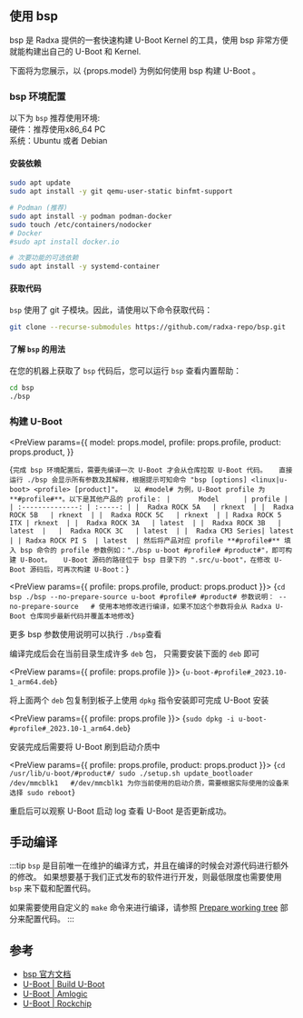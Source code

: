 
## 使用 bsp

bsp 是 Radxa 提供的一套快速构建 U-Boot Kernel 的工具，使用 bsp 非常方便就能构建出自己的 U-Boot 和 Kernel.

下面将为您展示，以 {props.model} 为例如何使用 bsp 构建 U-Boot 。

### bsp 环境配置

以下为 `bsp` 推荐使用环境:  
硬件：推荐使用x86_64 PC  
系统：Ubuntu 或者 Debian

#### 安装依赖

```bash
sudo apt update
sudo apt install -y git qemu-user-static binfmt-support

# Podman (推荐)
sudo apt install -y podman podman-docker
sudo touch /etc/containers/nodocker
# Docker
#sudo apt install docker.io

# 次要功能的可选依赖
sudo apt install -y systemd-container
```

#### 获取代码

`bsp` 使用了 git 子模块。因此，请使用以下命令获取代码：

```bash
git clone --recurse-submodules https://github.com/radxa-repo/bsp.git
```

#### 了解 `bsp` 的用法

在您的机器上获取了 `bsp` 代码后，您可以运行 `bsp` 查看内置帮助：

```bash
cd bsp
./bsp
```

### 构建 U-Boot

<PreView
  params={{
    model: props.model,
    profile: props.profile,
    product: props.product,
  }}
>
  {`
    完成 bsp 环境配置后，需要先编译一次 U-Boot 才会从仓库拉取 U-Boot 代码。  
    直接运行 ./bsp 会显示所有参数及其解释，根据提示可知命令 "bsp [options] <linux|u-boot> <profile> [product]"。  
    以 #model# 为例，U-Boot profile 为 **#profile#**。以下是其他产品的 profile：
    |       Model      | profile |
    | :--------------: | :-----: |
    |  Radxa ROCK 5A   | rknext  |
    |  Radxa ROCK 5B   | rknext  |
    |  Radxa ROCK 5C   | rknext  |
    | Radxa ROCK 5 ITX | rknext  |
    |  Radxa ROCK 3A   | latest  |
    |  Radxa ROCK 3B   | latest  |  
    |  Radxa ROCK 3C   | latest  |
    |  Radxa CM3 Series| latest  |
    | Radxa ROCK PI S  | latest  |
    然后将产品对应 profile **#profile#** 填入 bsp 命令的 profile 参数例如："./bsp u-boot #profile# #product#"，即可构建 U-Boot。  
    U-Boot 源码的路径位于 bsp 目录下的 ".src/u-boot"，在修改 U-Boot 源码后，可再次构建 U-Boot：
  `}
</PreView>

<PreView params={{ profile: props.profile, product: props.product }}>
  {`
    cd bsp
    ./bsp --no-prepare-source u-boot #profile# #product#
    参数说明：
    --no-prepare-source   # 使用本地修改进行编译，如果不加这个参数将会从 Radxa U-Boot 仓库同步最新代码并覆盖本地修改
  `}
</PreView>

更多 bsp 参数使用说明可以执行 `./bsp`查看

编译完成后会在当前目录生成许多 `deb` 包， 只需要安装下面的 `deb` 即可

<PreView params={{ profile: props.profile }}>
  {`
    u-boot-#profile#_2023.10-1_arm64.deb
  `}
</PreView>

将上面两个 `deb` 包复制到板子上使用 `dpkg` 指令安装即可完成 U-Boot 安装

<PreView params={{ profile: props.profile }}>
  {`
    sudo dpkg -i u-boot-#profile#_2023.10-1_arm64.deb
  `}
</PreView>

安装完成后需要将 U-Boot 刷到启动介质中

<PreView params={{ profile: props.profile, product: props.product }}>
  {`
    cd /usr/lib/u-boot/#product#/
    sudo ./setup.sh update_bootloader /dev/mmcblk1   #/dev/mmcblk1 为你当前使用的启动介质，需要根据实际使用的设备来选择
    sudo reboot
  `}
</PreView>

重启后可以观察 U-Boot 启动 log 查看 U-Boot 是否更新成功。

## 手动编译

:::tip
`bsp` 是目前唯一在维护的编译方式，并且在编译的时候会对源代码进行额外的修改。
如果想要基于我们正式发布的软件进行开发，则最低限度也需要使用 `bsp` 来下载和配置代码。

如果需要使用自定义的 `make` 命令来进行编译，请参照 [Prepare working tree](https://radxa-repo.github.io/bsp/dev_flow.html#prepare-working-tree) 部分来配置代码。
:::

## 参考

- [bsp 官方文档](https://radxa-repo.github.io/bsp)
- [U-Boot | Build U-Boot](https://u-boot.readthedocs.io/en/latest/build/index.html)
- [U-Boot | Amlogic](https://docs.u-boot.org/en/latest/board/amlogic/)
- [U-Boot | Rockchip](https://u-boot.readthedocs.io/en/latest/board/rockchip/)
